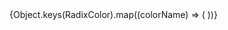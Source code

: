 
<Meta title="Radix UI Theme Colors" />
<div style={{ width: "100%" }}>
  <ColorPalette>
    {Object.keys(RadixColor).map((colorName) => (
      <ColorItem
        key={colorName}
        title={colorName}
        subtitle={`${colorName} color palette`}
        colors={{ ...RadixColor[colorName] }}
      />
    ))}
  </ColorPalette>
</div>
